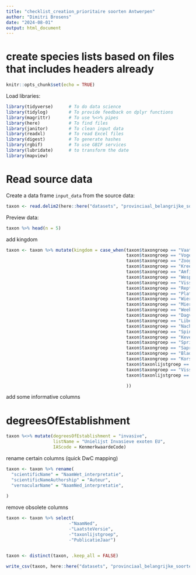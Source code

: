 ```yaml
---
title: "checklist_creation_prioritaire soorten Antwerpen"
author: "Dimitri Brosens"
date: "2024-08-01"
output: html_document
---
```


# create species lists based on files that includes headers already

```r
knitr::opts_chunk$set(echo = TRUE)
```

Load libraries:

```r
library(tidyverse)      # To do data science
library(tidylog)        # To provide feedback on dplyr functions
library(magrittr)       # To use %<>% pipes
library(here)           # To find files
library(janitor)        # To clean input data
library(readxl)         # To read Excel files
library(digest)         # To generate hashes
library(rgbif)          # To use GBIF services
library(lubridate)      # to transform the date
library(mapview)
```

# Read source data

Create a data frame `input_data` from the source data:

```r
taxon <- read.delim2(here::here("datasets", "provinciaal_belangrijke_soorten_antwerpen", "data", "raw", "provinciaal_belangrijke_soorten_antwerpen2021.csv"), sep = ";")
```



Preview data:

```r
taxon %>% head(n = 5)
```
add kingdom

```r
taxon <- taxon %>% mutate(kingdom = case_when(taxon$taxongroep == "Vaatplanten" ~"Plantae",
                                              taxon$taxongroep == "Vogels" ~"Animalia",
                                              taxon$taxongroep == "Zoogdieren" ~"Animalia",
                                              taxon$taxongroep == "Kreeftachtigen" ~"Animalia",
                                              taxon$taxongroep == "Amfibieën" ~"Animalia",
                                              taxon$taxongroep == "Wespen" ~"Animalia",
                                              taxon$taxongroep == "Vissen" ~"Animalia",
                                              taxon$taxongroep == "Reptielen" ~"Animalia",
                                              taxon$taxongroep == "Platwormen" ~"Animalia",
                                              taxon$taxongroep == "Wieren" ~"Plantae",
                                              taxon$taxongroep == "Mieren" ~"Animalia",
                                              taxon$taxongroep == "Weekdieren" ~"Animalia",
                                              taxon$taxongroep == "Dagvlinders" ~"Animalia",
                                              taxon$taxongroep == "Libellen" ~"Animalia",
                                              taxon$taxongroep == "Nachtvlinders" ~"Animalia",
                                              taxon$taxongroep == "Spinnen" ~"Animalia",
                                              taxon$taxongroep == "Kevers" ~"Animalia",
                                              taxon$taxongroep == "Sprinkhanen" ~"Animalia",
                                              taxon$taxongroep == "Saproxyle kevers" ~"Animalia",
                                              taxon$taxongroep == "Bladmossen" ~"Plantae",
                                              taxon$taxongroep == "Korstmossen" ~"Plantae",
                                              taxon$taxonlijstgroep == "Vaatplanten" ~"Plantae",
                                              taxon$taxongroep == "Vissen" ~"Animalia",
                                              taxon$taxonlijstgroep == "Vissen" ~"Animalia"

                                              ))
```
add some informative columns

# degreesOfEstablishment

```r
taxon %<>% mutate(degreesOfEstablishment = "invasive",
                  listName = "Unielijst Invasieve exoten EU",
                  IAScode = KenmerkwaardeCode)
```




rename certain columns (quick DwC mapping)

```r
taxon <- taxon %>% rename(
  "scientificName" = "NaamWet_interpretatie",
  "scientificNameAuthorship" = "Auteur",
  "vernacularName" = "NaamNed_interpretatie",
  
)
```


remove obsolete columns

```r
taxon <- taxon %>% select(
                        -"NaamNed",
                        -"LaatsteVersie",
                        -"taxonlijstgroep",
                        -"PublicatieJaar")
 
```

```r
taxon <- distinct(taxon, .keep_all = FALSE)
```



```r
write_csv(taxon, here::here("datasets", "provinciaal_belangrijke_soorten_antwerpen", "data", "processed", "provinciaal_belangrijke_soorten_antwerpen2021.csv"), na = "")
```

